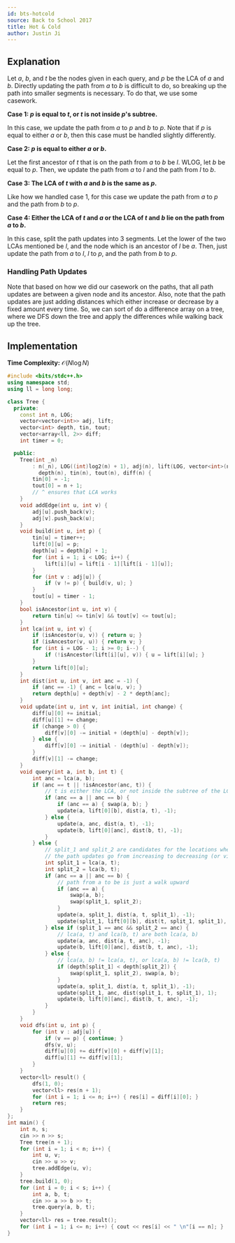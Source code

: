 ```yaml
---
id: bts-hotcold
source: Back to School 2017
title: Hot & Cold
author: Justin Ji
---
```


## Explanation

Let $a$, $b$, and $t$ be the nodes given in each query, and $p$ be
the LCA of $a$ and $b$. Directly updating the path from $a$
to $b$ is difficult to do, so breaking up the path into smaller segments
is necessary. To do that, we use some casework.

**Case 1: $p$ is equal to $t$, or $t$ is not inside $p$'s subtree.**

In this case, we update the path from $a$ to $p$ and
$b$ to $p$. Note that if $p$ is equal to either $a$ or $b$,
then this case must be handled slightly differently.

**Case 2: $p$ is equal to either $a$ or $b$.**

Let the first ancestor of $t$ that is on the path from $a$ to $b$
be $l$. WLOG, let $b$ be equal to $p$. Then, we update the path from
$a$ to $l$ and the path from $l$ to $b$.

**Case 3: The LCA of $t$ with $a$ and $b$ is the same as $p$.**

Like how we handled case 1, for this case we update the path from $a$ to
$p$ and the path from $b$ to $p$.

**Case 4: Either the LCA of $t$ and $a$ or the LCA of $t$ and $b$ lie on the path from $a$ to $b$.**

In this case, split the path updates into 3 segments. Let the lower of the two LCAs mentioned
be $l$, and the node which is an ancestor of $l$ be $a$. Then, just update the path from
$a$ to $l$, $l$ to $p$, and the path from $b$ to $p$.

### Handling Path Updates

Note that based on how we did our casework on the paths, that all path updates are between a given
node and its ancestor. Also, note that the path updates are just adding distances which either increase
or decrease by a fixed amount every time. So, we can sort of do a difference array on a tree, where we DFS
down the tree and apply the differences while walking back up the tree.

## Implementation

**Time Complexity:** $\mathcal{O}(N\log{N})$

<LanguageSection>
<CPPSection>

```cpp
#include <bits/stdc++.h>
using namespace std;
using ll = long long;

class Tree {
  private:
	const int n, LOG;
	vector<vector<int>> adj, lift;
	vector<int> depth, tin, tout;
	vector<array<ll, 2>> diff;
	int timer = 0;

  public:
	Tree(int _n)
	    : n(_n), LOG((int)log2(n) + 1), adj(n), lift(LOG, vector<int>(n)),
	      depth(n), tin(n), tout(n), diff(n) {
		tin[0] = -1;
		tout[0] = n + 1;
		// ^ ensures that LCA works
	}
	void addEdge(int u, int v) {
		adj[u].push_back(v);
		adj[v].push_back(u);
	}
	void build(int u, int p) {
		tin[u] = timer++;
		lift[0][u] = p;
		depth[u] = depth[p] + 1;
		for (int i = 1; i < LOG; i++) {
			lift[i][u] = lift[i - 1][lift[i - 1][u]];
		}
		for (int v : adj[u]) {
			if (v != p) { build(v, u); }
		}
		tout[u] = timer - 1;
	}
	bool isAncestor(int u, int v) {
		return tin[u] <= tin[v] && tout[v] <= tout[u];
	}
	int lca(int u, int v) {
		if (isAncestor(u, v)) { return u; }
		if (isAncestor(v, u)) { return v; }
		for (int i = LOG - 1; i >= 0; i--) {
			if (!isAncestor(lift[i][u], v)) { u = lift[i][u]; }
		}
		return lift[0][u];
	}
	int dist(int u, int v, int anc = -1) {
		if (anc == -1) { anc = lca(u, v); }
		return depth[u] + depth[v] - 2 * depth[anc];
	}
	void update(int u, int v, int initial, int change) {
		diff[u][0] += initial;
		diff[u][1] += change;
		if (change > 0) {
			diff[v][0] -= initial + (depth[u] - depth[v]);
		} else {
			diff[v][0] -= initial - (depth[u] - depth[v]);
		}
		diff[v][1] -= change;
	}
	void query(int a, int b, int t) {
		int anc = lca(a, b);
		if (anc == t || !isAncestor(anc, t)) {
			// t is either the LCA, or not inside the subtree of the LCA
			if (anc == a || anc == b) {
				if (anc == a) { swap(a, b); }
				update(a, lift[0][b], dist(a, t), -1);
			} else {
				update(a, anc, dist(a, t), -1);
				update(b, lift[0][anc], dist(b, t), -1);
			}
		} else {
			// split_1 and split_2 are candidates for the locations where
			// the path updates go from increasing to decreasing (or vice versa)
			int split_1 = lca(a, t);
			int split_2 = lca(b, t);
			if (anc == a || anc == b) {
				// path from a to be is just a walk upward
				if (anc == a) {
					swap(a, b);
					swap(split_1, split_2);
				}
				update(a, split_1, dist(a, t, split_1), -1);
				update(split_1, lift[0][b], dist(t, split_1, split_1), 1);
			} else if (split_1 == anc && split_2 == anc) {
				// lca(a, t) and lca(b, t) are both lca(a, b)
				update(a, anc, dist(a, t, anc), -1);
				update(b, lift[0][anc], dist(b, t, anc), -1);
			} else {
				// lca(a, b) != lca(a, t), or lca(a, b) != lca(b, t)
				if (depth[split_1] < depth[split_2]) {
					swap(split_1, split_2), swap(a, b);
				}
				update(a, split_1, dist(a, t, split_1), -1);
				update(split_1, anc, dist(split_1, t, split_1), 1);
				update(b, lift[0][anc], dist(b, t, anc), -1);
			}
		}
	}
	void dfs(int u, int p) {
		for (int v : adj[u]) {
			if (v == p) { continue; }
			dfs(v, u);
			diff[u][0] += diff[v][0] + diff[v][1];
			diff[u][1] += diff[v][1];
		}
	}
	vector<ll> result() {
		dfs(1, 0);
		vector<ll> res(n + 1);
		for (int i = 1; i <= n; i++) { res[i] = diff[i][0]; }
		return res;
	}
};
int main() {
	int n, s;
	cin >> n >> s;
	Tree tree(n + 1);
	for (int i = 1; i < n; i++) {
		int u, v;
		cin >> u >> v;
		tree.addEdge(u, v);
	}
	tree.build(1, 0);
	for (int i = 0; i < s; i++) {
		int a, b, t;
		cin >> a >> b >> t;
		tree.query(a, b, t);
	}
	vector<ll> res = tree.result();
	for (int i = 1; i <= n; i++) { cout << res[i] << " \n"[i == n]; }
}
```

</CPPSection>
</LanguageSection>
